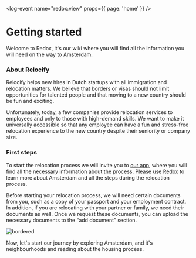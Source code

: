 <log-event name="redox:view" props={{ page: 'home' }} />

# Getting started
Welcome to Redox, it's our wiki where you will find all the information you will need on the way to Amsterdam.

### About Relocify
Relocify helps new hires in Dutch startups with all immigration and relocation matters. We believe that borders or visas should not limit opportunities for talented people and that moving to a new country should be fun and exciting.

Unfortunately, today, a few companies provide relocation services to employees and only to those with high-demand skills. We want to make it universally accessible so that any employee can have a fun and stress-free relocation experience to the new country despite their seniority or company size.

### First steps
To start the relocation process we will invite you to [our app](https://relocify.relocationonline.com/), where you will find all the necessary information about the process. Please use Redox to learn more about Amsterdam and all the steps during the relocation process.

Before starting your relocation process, we will need certain documents from you, such as a copy of your passport and your employment contract. In addition, if you are relocating with your partner or family, we need their documents as well. Once we request these documents, you can upload the necessary documents to the “add document” section.

![bordered](rapp-upload-file.gif)

Now, let's start our journey by exploring Amsterdam, and it's neighbourhoods and reading about the housing process.